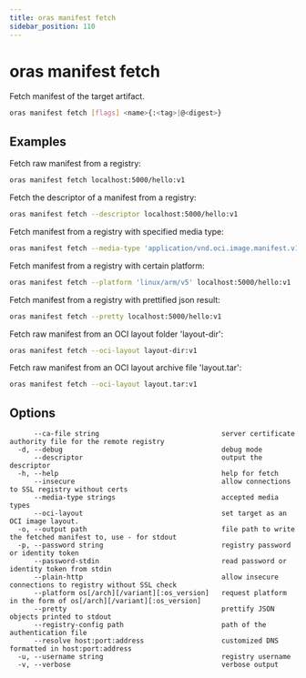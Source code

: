 ```yaml
---
title: oras manifest fetch
sidebar_position: 110
---
```


# oras manifest fetch

Fetch manifest of the target artifact.

```bash
oras manifest fetch [flags] <name>{:<tag>|@<digest>}
```

## Examples

Fetch raw manifest from a registry:

```bash
oras manifest fetch localhost:5000/hello:v1
```

Fetch the descriptor of a manifest from a registry:

```bash
oras manifest fetch --descriptor localhost:5000/hello:v1
```

Fetch manifest from a registry with specified media type:

```bash
oras manifest fetch --media-type 'application/vnd.oci.image.manifest.v1+json' localhost:5000/hello:v1
```

Fetch manifest from a registry with certain platform:

```bash
oras manifest fetch --platform 'linux/arm/v5' localhost:5000/hello:v1
```

Fetch manifest from a registry with prettified json result:

```bash
oras manifest fetch --pretty localhost:5000/hello:v1
```

Fetch raw manifest from an OCI layout folder 'layout-dir':

```bash
oras manifest fetch --oci-layout layout-dir:v1
```

Fetch raw manifest from an OCI layout archive file 'layout.tar':

```bash
oras manifest fetch --oci-layout layout.tar:v1
```

## Options

```
      --ca-file string                              server certificate authority file for the remote registry
  -d, --debug                                       debug mode
      --descriptor                                  output the descriptor
  -h, --help                                        help for fetch
      --insecure                                    allow connections to SSL registry without certs
      --media-type strings                          accepted media types
      --oci-layout                                  set target as an OCI image layout.
  -o, --output path                                 file path to write the fetched manifest to, use - for stdout
  -p, --password string                             registry password or identity token
      --password-stdin                              read password or identity token from stdin
      --plain-http                                  allow insecure connections to registry without SSL check
      --platform os[/arch][/variant][:os_version]   request platform in the form of os[/arch][/variant][:os_version]
      --pretty                                      prettify JSON objects printed to stdout
      --registry-config path                        path of the authentication file
      --resolve host:port:address                   customized DNS formatted in host:port:address
  -u, --username string                             registry username
  -v, --verbose                                     verbose output
```